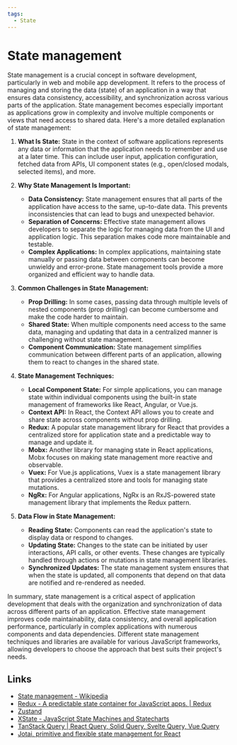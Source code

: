```yaml
---
tags:
  - State
---
```


# State management

State management is a crucial concept in software development, particularly in web and mobile app development. It refers to the process of managing and storing the data (state) of an application in a way that ensures data consistency, accessibility, and synchronization across various parts of the application. State management becomes especially important as applications grow in complexity and involve multiple components or views that need access to shared data. Here's a more detailed explanation of state management:

1. **What Is State:** State in the context of software applications represents any data or information that the application needs to remember and use at a later time. This can include user input, application configuration, fetched data from APIs, UI component states (e.g., open/closed modals, selected items), and more.

2. **Why State Management Is Important:**

   - **Data Consistency:** State management ensures that all parts of the application have access to the same, up-to-date data. This prevents inconsistencies that can lead to bugs and unexpected behavior.
   - **Separation of Concerns:** Effective state management allows developers to separate the logic for managing data from the UI and application logic. This separation makes code more maintainable and testable.
   - **Complex Applications:** In complex applications, maintaining state manually or passing data between components can become unwieldy and error-prone. State management tools provide a more organized and efficient way to handle data.

3. **Common Challenges in State Management:**

   - **Prop Drilling:** In some cases, passing data through multiple levels of nested components (prop drilling) can become cumbersome and make the code harder to maintain.
   - **Shared State:** When multiple components need access to the same data, managing and updating that data in a centralized manner is challenging without state management.
   - **Component Communication:** State management simplifies communication between different parts of an application, allowing them to react to changes in the shared state.

4. **State Management Techniques:**

   - **Local Component State:** For simple applications, you can manage state within individual components using the built-in state management of frameworks like React, Angular, or Vue.js.
   - **Context API:** In React, the Context API allows you to create and share state across components without prop drilling.
   - **Redux:** A popular state management library for React that provides a centralized store for application state and a predictable way to manage and update it.
   - **Mobx:** Another library for managing state in React applications, Mobx focuses on making state management more reactive and observable.
   - **Vuex:** For Vue.js applications, Vuex is a state management library that provides a centralized store and tools for managing state mutations.
   - **NgRx:** For Angular applications, NgRx is an RxJS-powered state management library that implements the Redux pattern.

5. **Data Flow in State Management:**
   - **Reading State:** Components can read the application's state to display data or respond to changes.
   - **Updating State:** Changes to the state can be initiated by user interactions, API calls, or other events. These changes are typically handled through actions or mutations in state management libraries.
   - **Synchronized Updates:** The state management system ensures that when the state is updated, all components that depend on that data are notified and re-rendered as needed.

In summary, state management is a critical aspect of application development that deals with the organization and synchronization of data across different parts of an application. Effective state management improves code maintainability, data consistency, and overall application performance, particularly in complex applications with numerous components and data dependencies. Different state management techniques and libraries are available for various JavaScript frameworks, allowing developers to choose the approach that best suits their project's needs.

## Links

- [State management - Wikipedia](https://en.wikipedia.org/wiki/State_management)
- [Redux - A predictable state container for JavaScript apps. | Redux](https://redux.js.org/)
- [Zustand](https://zustand-demo.pmnd.rs/)
- [XState - JavaScript State Machines and Statecharts](https://xstate.js.org/)
- [TanStack Query | React Query, Solid Query, Svelte Query, Vue Query](https://tanstack.com/query/v3/)
- [Jotai, primitive and flexible state management for React](https://jotai.org/)
